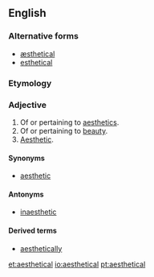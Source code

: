==English==
===Alternative forms===
*[[æsthetical]]
*[[esthetical]]

===Etymology===
{{suffix|aesthetic|al}}

===Adjective===
{{en-adj}}
# Of or pertaining to [[aesthetics]].
# Of or pertaining to [[beauty]].
# [[aesthetic|Aesthetic]].

====Synonyms====
* [[aesthetic]]

====Antonyms====
* [[inaesthetic]]

====Derived terms====
*[[aesthetically]]

[[et:aesthetical]]
[[io:aesthetical]]
[[pt:aesthetical]]